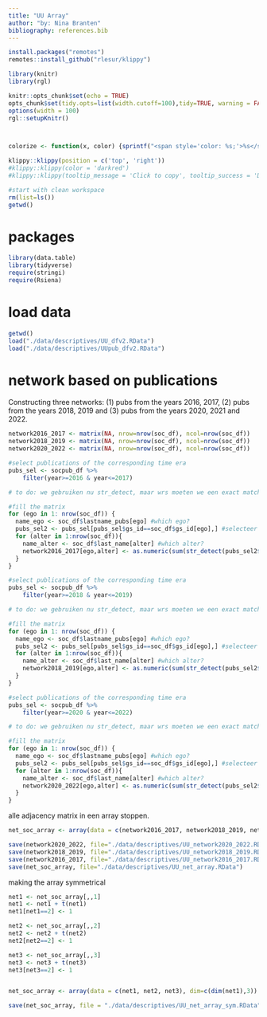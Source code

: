 ```yaml
---
title: "UU Array"
author: "by: Nina Branten"
bibliography: references.bib
---
```




```r
install.packages("remotes")
remotes::install_github("rlesur/klippy")
``` 

```r
library(knitr)
library(rgl)

knitr::opts_chunk$set(echo = TRUE)
opts_chunk$set(tidy.opts=list(width.cutoff=100),tidy=TRUE, warning = FALSE, message = FALSE,comment = "#>", cache=TRUE, class.source=c("test"), class.output=c("test2"))
options(width = 100)
rgl::setupKnitr()



colorize <- function(x, color) {sprintf("<span style='color: %s;'>%s</span>", color, x) }

```

```r
klippy::klippy(position = c('top', 'right'))
#klippy::klippy(color = 'darkred')
#klippy::klippy(tooltip_message = 'Click to copy', tooltip_success = 'Done')
```

```r
#start with clean workspace 
rm(list=ls())
getwd()
```

# packages

```r
library(data.table) 
library(tidyverse) 
require(stringi)
require(Rsiena)

```

# load data

```r
getwd()
load("./data/descriptives/UU_dfv2.RData")
load("./data/descriptives/UUpub_dfv2.RData")

```

# network based on publications

Constructing three networks: (1) pubs from the years 2016, 2017, (2) pubs from the years 2018, 2019 and (3) pubs from the years 2020, 2021 and 2022.

```r
network2016_2017 <- matrix(NA, nrow=nrow(soc_df), ncol=nrow(soc_df))
network2018_2019 <- matrix(NA, nrow=nrow(soc_df), ncol=nrow(soc_df))
network2020_2022 <- matrix(NA, nrow=nrow(soc_df), ncol=nrow(soc_df))
```

```r
#select publications of the corresponding time era
pubs_sel <- socpub_df %>%
    filter(year>=2016 & year<=2017)

# to do: we gebruiken nu str_detect, maar wrs moeten we een exact match gebruiken. 

#fill the matrix
for (ego in 1: nrow(soc_df)) {
  name_ego <- soc_df$lastname_pubs[ego] #which ego? 
  pubs_sel2 <- pubs_sel[pubs_sel$gs_id==soc_df$gs_id[ego],] #selecteer de publicaties van ego
  for (alter in 1:nrow(soc_df)){
    name_alter <- soc_df$last_name[alter] #which alter? 
    network2016_2017[ego,alter] <- as.numeric(sum(str_detect(pubs_sel2$author, name_alter)) > 1)  #did alter publish with ego
  }
}
```

```r
#select publications of the corresponding time era
pubs_sel <- socpub_df %>%
    filter(year>=2018 & year<=2019)

# to do: we gebruiken nu str_detect, maar wrs moeten we een exact match gebruiken. 

#fill the matrix
for (ego in 1: nrow(soc_df)) {
  name_ego <- soc_df$lastname_pubs[ego] #which ego? 
  pubs_sel2 <- pubs_sel[pubs_sel$gs_id==soc_df$gs_id[ego],] #selecteer de publicaties van ego
  for (alter in 1:nrow(soc_df)){
    name_alter <- soc_df$last_name[alter] #which alter? 
    network2018_2019[ego,alter] <- as.numeric(sum(str_detect(pubs_sel2$author, name_alter)) > 1)  #did alter publish with ego
  }
}
```

```r
#select publications of the corresponding time era
pubs_sel <- socpub_df %>%
    filter(year>=2020 & year<=2022)

# to do: we gebruiken nu str_detect, maar wrs moeten we een exact match gebruiken. 

#fill the matrix
for (ego in 1: nrow(soc_df)) {
  name_ego <- soc_df$lastname_pubs[ego] #which ego? 
  pubs_sel2 <- pubs_sel[pubs_sel$gs_id==soc_df$gs_id[ego],] #selecteer de publicaties van ego
  for (alter in 1:nrow(soc_df)){
    name_alter <- soc_df$last_name[alter] #which alter? 
    network2020_2022[ego,alter] <- as.numeric(sum(str_detect(pubs_sel2$author, name_alter)) > 1)  #did alter publish with ego
  }
}
```


alle adjacency matrix in een array stoppen. 
```r
net_soc_array <- array(data = c(network2016_2017, network2018_2019, network2020_2022), dim=c(dim(network2020_2022),3))

```


```r
save(network2020_2022, file="./data/descriptives/UU_network2020_2022.RData")
save(network2018_2019, file="./data/descriptives/UU_network2018_2019.RData")
save(network2016_2017, file="./data/descriptives/UU_network2016_2017.RData")
save(net_soc_array, file="./data/descriptives/UU_net_array.RData")
```

making the array symmetrical 
```r

net1 <- net_soc_array[,,1]
net1 <- net1 + t(net1)
net1[net1==2] <- 1

net2 <- net_soc_array[,,2]
net2 <- net2 + t(net2)
net2[net2==2] <- 1

net3 <- net_soc_array[,,3]
net3 <- net3 + t(net3)
net3[net3==2] <- 1


net_soc_array <- array(data = c(net1, net2, net3), dim=c(dim(net1),3))

```

```r
save(net_soc_array, file = "./data/descriptives/UU_net_array_sym.RData")
```


